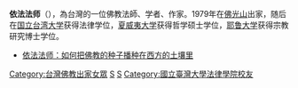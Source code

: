 '''依法法师'''（{{bd|1959年|||}}），為台灣的一位佛教法師、学者、作家。1979年在[[佛光山|佛光山]]出家，随后在[[国立台湾大学|国立台湾大学]]获得法律学位，[[夏威夷大学|夏威夷大学]]获得哲学硕士学位，[[耶鲁大学|耶鲁大学]]获得宗教研究博士学位。

* [http://www.fjnet.com/rw/nr/200904/t20090403_115555.htm 依法法师：如何把佛教的种子播种在西方的土壤里]
{{Authority control}}
[[Category:台灣佛教出家女眾|Category:台灣佛教出家女眾]]
[[Category:耶魯大學校友|S]]
[[Category:夏威夷大學校友|S]]
[[Category:國立臺灣大學法律學院校友|Category:國立臺灣大學法律學院校友]]
{{佛教小作品}}